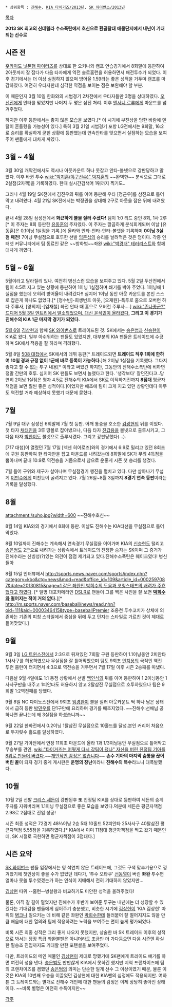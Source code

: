  * 상위항목 : [[진해수]], [[KIA 타이거즈/2013년]], [[SK 와이번스/2013년]]
[[목차]]

'''2013 SK 최고의 신데렐라'''
'''수소폭탄에서 호신으로 환골탈태'''
'''애물단지에서 내년이 기대되는 선수로'''

== 시즌 전 ==
[[홋카이도 닛폰햄 파이터즈]]를 상대로 한 오키나와 캠프 연습경기에서 8회말에 등판하여 2아웃까지 잘 잡다가 다음 타자에게 역전 솔로홈런을 허용하면서 패전투수가 되었다. 이후 경기에서는 더 이상 실점하지 않으며 방어율 1.59라는 좋은 성적을 거두며 캠프를 마감하였다. 여전히 우타자한테 심각한 약점을 보이는 점은 보완해야 할 부분.

이 때문인지 3월 10일 한화와의 시범경기 2차전에서 우타자들만 3명을 상대하였다. [[오선진]]에게 안타를 맞았지만 나머지 두 명은 삼진 처리. 이후 [[앤서니 르루]]에게 마운드를 넘겨주었다.

하지만 이후 등판에서는 좋지 않은 모습을 보였다.[* 이 시기에 부친상을 당한 바람에 멘탈이 흔들렸을 가능성이 있다.] 특히 3월 21일 시범경기 포항 LG전에서는 9회말, 16:2로 승리를 확실하게 굳힌 상황에 등판했는데 연속안타를 맞으면서 실점하는 모습을 보여주어 팬들에게 대차게 까였다.

== 3월 ~ 4월 ==
3월 30일 개막전에서도 역시나 아웃카운트 하나 못잡고 안타-볼넷으로 강판당하고 말았다. 이후 바뀐 투수 [[wiki:"박지훈(야구선수)" 박지훈]]의 ~~완벽한~~ 분식으로 그대로 2실점(2자책)을 기록하였다. 한때 실시간검색어 1위까지 찍기도..

그러나 4월 19일 SK전에서 김진우의 뒤를 이어 등판해 우타 [정근우]를 삼진으로 틀어막고 내려왔다. 4월 21일 SK전에서는 박정권을 상대해 2구로 아웃을 잡은 뒤에 내려왔다.

끝내 4월 28일 삼성전에서 '''화끈하게 불을 질러 주셨다!''' 팀이 1:0 리드 중인 8회, 1사 2루[* 이 주자는 8회 등판한 [[유동훈]]의 주자였다. 이 주자는 깔끔하게 분식회계되며 이날 [유동훈]은 0.1이닝 1실점을 기록.]에 올라와 안타-안타-안타-볼넷을 기록하며 '''0이닝 3실점 패전!''' 7이닝 무실점으로 호투한 선발 [[임준섭]]의 승리를 날려먹은 것은 덤이다. 각종 인터넷 커뮤니티에서 팀 동료인 같은 ~~방화범~~좌완 [[wiki:"박경태" 테러리스트]]와 함께 대차게 까였다.
== 5월 ~ 6월 ==
5월이라고 달라질리 있나. 여전히 병신스런 모습을 보여주고 있다. 5월 2일 두산전에서 팀이 4:5로 지고 있는 상황에 등판하여 1이닝 1실점하며 쐐기를 박아 주었다. 1이닝에 1실점을 했는데 오히려 방어율이 내려갔다!! 심지어 1이닝 동안 아웃 카운트를 본인 스스로 잡은게 하나도 없었다.[* [정수빈]-희생번트 아웃, [오재원]-폭투로 홈으로 오버런 하다 주루사, [양의지]-[임재철] 좌전 안타 때 홈으로 오버런 주루사....] 
[[wiki:"존나좋군?" 드디어 5월 3일 엔트리에서 말소되었으며, 대신 윤석민이 올라왔다.]] '''그리고 이 경기가 진해수의 KIA 1군 마지막 경기가 되었다.'''

[[5월 6일]] [[김상현]]과 함께 [[SK 와이번스]]로 트레이드된 것. SK에서는 [[송은범]]과 [[신승현]]이 KIA로 왔다. 일부 아쉬워하는 팬들도 있었지만, 대부분의 KIA 팬들은 트레이드에 수긍하며 SK에서 적응을 잘 하라며 격려했다.

5월 8일 [[508 대첩]]에서 SK에서의 데뷔 등판[* 트레이드되면 '''트레이드 직후 1회에 한하여 10일 경과 규정 없이 1군에 바로 등록이 가능하다.''']해 2이닝 1실점을 기록했다. 그다지 좋다고 할 수 없는 투구 내용[* 이라고 써있긴 하지만, 그동안의 진해수소폭탄에 비하면 정말 간만의 호투. 심지어 SK 팬들도 보면서 놀랬다고 한다. '생각보다' 잘던진다고..당연히 2이닝 1실점은 평자 4.5로 진해수의 KIA에서 SK로 이적하기전까지 '''8점대''' 평균자책점을 보면 훨씬 좋은 성적이다.]이었지만 애초에 팀이 크게 지고 있던 상황인데다 아무도 역전할 거라 예상하지 못했기 때문에 묻혔다.
== 7월 ==
7월 9일 대구 삼성전 6회말에 7월 첫 등판. 어깨 통증을 호소한 [[김광현]]의 뒤를 이었다. 첫 타자 [[채태인]]을 3루 땅볼로 잡아냈으나, 다음 타자 [[진갑용]]을 볼넷으로 출루시키고, 그 다음 타자 [[박한이]]도 볼넷으로 출루시켰다. 그리고 강판당했다(...).

[717 대첩]이 열렸던 7월 17일 [넥센 히어로즈]와의 경기에서 6:9로 밀리고 있던 8회초에 구원 등판하여 한 타자만을 잡고 마운드를 내려갔는데 8회말에 SK가 무려 4득점을 뽑아내며 끝내 10:9로 역전승을 거둠으로서 참으로 운좋게 시즌 첫 승리를 챙겼다.

7월 들어 구위와 제구가 살아나며 무실점경기 행진을 펼치고 있다. 다만 살아나기 무섭게 [[이만수]]에게 미친듯이 굴려지고 있다. 7월 26일~8월 3일까지 '''8경기 연속 등판'''이라는 기록을 달성했다.

== 8월 ==
attachment:/suho.jpg?width=600
~~진해수호신~~

8월 14일 KIA와의 경기에서 8회에 등판. 이날도 진해수는 KIA타선을 무실점으로 틀어막았다.

8월 10일까지 진해수는 계속해서 연속경기 무실점을 이어가며 KIA의 [[신승현]]도 털리고 [[송은범]]도 2군으로 내려가는 상황속에서 트레이드의 진정한 승자는 SK이며 그 증거가 진해수라는 신빙성(?)있는 의견이 점점 제기되고 있다.진해수소폭탄은 훼이크였다! 병신들아

8월 15일 인터뷰에서 [[http://sports.news.naver.com/sports/index.nhn?category=kbo&ctg=news&mod=read&office_id=109&article_id=0002597087&date=20130815&page=1 같은 좌완인 박희수의 도움과 코칭스태프의 배려가 주효했다고 하였다]]. [* 일명 대포카메라인 [[DSLR]]로 팬들이 그를 찍은 사진을 잘 보면 '''[[박희수]]와 떨어지는 적이 거의 없다.'''][* http://m.sports.naver.com/baseball/news/read.nhn?oid=111&aid=0000346415&type=baseballPremier  조웅천 투수코치가 상체에 의존하는 기존의 피칭 스타일에서 중심을 뒤에 두고 던지는 스타일로 가르친 것이 제대로 들어맞았다.]

== 9월 ==
9월 3일 [[LG 트윈스]]전에서 2:3으로 뒤져있던 7회말 구원 등판하여 1.1이닝동안 2피안타 1사사구를 허용하였으나 무실점을 잘 틀어막았으며 팀도 9회초 [[안치용]]의 극적인 역전 투런 홈런이 터지면서 4:3으로 역전승을 거두면서 7월 17일 이후 시즌 2승째를 따냈다. 

다음날 9월 4일에도 1:1 동점 상황에서 선발 [[백인식]]의 뒤를 이어 등판하여 1.2이닝동안 1사사구만을 내주고 1피안타도 허용하지 않고 2탈삼진 무실점으로 호투하였으나 팀은 9회말 1:2역전패를 당했다.

9월 8일 NC 다이노스전에서 9회초 [[임경완]]이 불을 질러 아웃카운트 딱 하나 남은 상태에서 급히 등판 [[박민우]]를 단1구만에 요리하며 경기를 매조지었다. ~~진해수:선배님 공 하나면 끝나는데 왜 3실점을 하셨습니까~~ 

9월 22일 한화전에서 0.2이닝 1탈삼진 무실점으로 10홀드를 달성.본인 커리어 처음으로 두자릿수 홀드를 달성하였다.

9월 27일 기아전에서 연장 11회초 마운드에 올라 1과 1/3이닝동안 무실점으로 틀어막고 무승부를 견인, [[wiki:"타이거즈는 어떻게 다시 강팀이 됐나" 자신을 버린 친정팀 기아를 8위로 만들어 버렸다]].~~[[개인적인 감정은 없습니다]]~~ '''손수 기아의 마지막 숨통을 끊어버린 꼴'''이 되자 경기 중계 게시판은 '''운명의 장난'''이라니 '''진해수의 복수'''라느니 대폭발했다.

== 10월 ==
10월 2일 선발 [[크리스 세든]]이 강판된후 '''또''' 친정팀 KIA를 상대로 등판하여 세든의 승계주자를 지워버리며 1.1이닝 무실점으로 좋은 모습을 보였다.덕분에 세든은 평균자책점 2.98로 2점대로 진입 성공!

시즌 최종 성적은 72경기 48⅔이닝 2승 5패 10홀드 52피안타 25사사구 40탈삼진 평균자책점 5.55점을 기록하였다.[* KIA에서 이미 11점대 평균자책점을 찍고 왔기 때문인데, SK 시절로 국한하면 평균자책점이 3점대다.]

== 시즌 요약 ==
[[SK 와이번스]] 팬들 입장에서는 영 석연치 않은 트레이드에, 그것도 구색 맞추기용으로 낑겨왔기에 첫인상이 좋을 수가 없었던 데다가, '투수 오타쿠' [[선동열]]이 버린 '''좌완''' 투수면 얼마나 못쓸 투수였겠는가 하는 인식이 지배해서 전혀 기대하지 않았지만...

[[김상현]] 따위 --홈런--병살왕과 비교하기도 미안한 성적을 올려주었다!

물론, 아직 갈 길이 멀었지만 진해수가 후반기 보여준 투구는 내년에는 더 성장할 수 있겠다는 기대감을 팬들에게 심어주기 충분했고, 비슷한 시기에 [[김상현]]이 'KIA 김상현' 따위의 [[병크]]나 일으키는 데 비해 같은 좌완인 [[박희수]]한테 들러붙어 잘 떨어지지도 않을 만큼 배움에 대한 열의와 팀에 적응하려는 노력을 보여주는 면이 높게 평가되었다. 

비록 시즌 최종 성적은 그리 좋게 나오지 못했지만, 상술한 바 SK 트레이드 이후의 성적으로 봐서는 당장 특급 좌완불펜은 아니더라도 조금만 더 가다듬으면 다음 시즌엔 확실한 필승조 진입까지도 기대할 만한 포텐셜을 보여주었다.

다만, 트레이드의 메인 매물인 [[김상현]]이 제대로 망했기에 SK팬에게 트레이드 얘기를 하면 여전히 성을 낸다. [[송은범]]도 만만찮게 KIA에서 못하긴 했지만 지역 프랜차이즈에 팀의 프랜차이즈를 겸했던 [[송은범]]의 의미는 단순한 일개 선수 그 이상이였기 때문, 물론 이것은 KIA의 10번째 우승을 이끌었던 김상현에 대한 KIA팬의 심정에도 적용되지만. 여하튼 그 트레이드와는 별개로 진해수 개인에 대한 팬들의 감정은 이제 상당히 좋아진 상태이다. ~~비록 별명은 여전히 수폭이지만~~

[[각주]]

